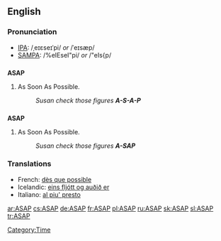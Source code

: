 ==English==

===Pronunciation===
*[[IPA]]: /ˌeɪɛseɪˈpi/ ''or'' /ˈeɪsæp/
*[[SAMPA]]: /%eIEseI"pi/ ''or'' /"eIs{p/

==={{initialism}}===
'''ASAP'''

# As Soon As Possible.
#: ''Susan check those figures '''A-S-A-P''' ''

==={{acronym}}===
'''ASAP'''

# As Soon As Possible.
#: ''Susan check those figures '''A-SAP''' ''

===Translations===
{{rfc-level|Translations at L3+ (AutoFormat would have corrected level of Translations)}}
*French: [[dès que possible]]
*Icelandic: [[eins fljótt og auðið er]]
*Italiano: [[al piu' presto]]

[[Category:Time]]

[[ar:ASAP]]
[[cs:ASAP]]
[[de:ASAP]]
[[fr:ASAP]]
[[pl:ASAP]]
[[ru:ASAP]]
[[sk:ASAP]]
[[sl:ASAP]]
[[tr:ASAP]]